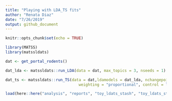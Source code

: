 ```yaml
---
title: "Playing with LDA_TS fits"
author: "Renata Diaz"
date: "7/26/2019"
output: github_document
---
```


```r
knitr::opts_chunk$set(echo = TRUE)

library(MATSS)
library(matssldats)

```

```r
dat <- get_portal_rodents()
```

```r
dat_lda <- matssldats::run_LDA(data = dat, max_topics = 3, nseeds = 1)
```

```r
dat_ts <- matssldats::run_TS(data = dat,ldamodels = dat_lda, nchangepoints = c(0, 1), 
                                weighting = "proportional", control = list(nit = 100))
```

```r
load(here::here("analysis", "reports", "toy_ldats_stash", "toy_ldats_stash.RData"))
```

```r

```

```r

```

```r

```
